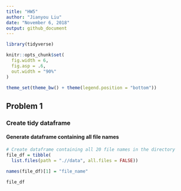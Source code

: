 ```yaml
---
title: "HW5"
author: "Jianyou Liu"
date: "November 6, 2018"
output: github_document
---
```


```r
library(tidyverse)

knitr::opts_chunk$set(
  fig.width = 6,
  fig.asp = .6,
  out.width = "90%"
)

theme_set(theme_bw() + theme(legend.position = "bottom"))


```
## Problem 1
### Create tidy dataframe

#### Generate dataframe containing all file names

```r
# Create dataframe containing all 20 file names in the directory
file_df = tibble(
  list.files(path = ".//data", all.files = FALSE)) 
  
names(file_df)[1] = "file_name"

file_df
```




